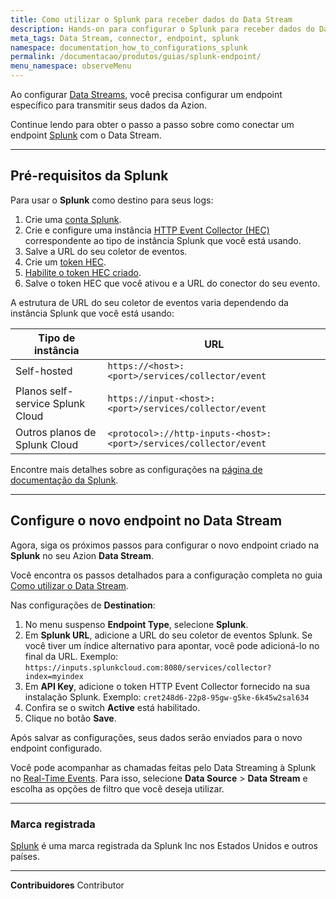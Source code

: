 ```yaml
---
title: Como utilizar o Splunk para receber dados do Data Stream
description: Hands-on para configurar o Splunk para receber dados do Data Stream.
meta_tags: Data Stream, connector, endpoint, splunk
namespace: documentation_how_to_configurations_splunk
permalink: /documentacao/produtos/guias/splunk-endpoint/
menu_namespace: observeMenu
---
```


Ao configurar [Data Streams](/pt-br/documentacao/produtos/observe/data-stream/), você precisa configurar um endpoint específico para transmitir seus dados da Azion.

Continue lendo para obter o passo a passo sobre como conectar um endpoint [Splunk](https://www.splunk.com/) com o Data Stream.

---

## Pré-requisitos da Splunk

Para usar o **Splunk** como destino para seus logs:

1. Crie uma [conta Splunk](https://www.splunk.com/en_us/download/splunk-cloud.html).
2. Crie e configure uma instância [HTTP Event Collector (HEC)](https://docs.splunk.com/Documentation/Splunk/latest/Data/UsetheHTTPEventCollector#Set_up_and_use_HTTP_Event_Collector_in_Splunk_Web) correspondente ao tipo de instância Splunk que você está usando.
3. Salve a URL do seu coletor de eventos.
4. Crie um [token HEC](https://docs.splunk.com/Documentation/Splunk/latest/Data/UsetheHTTPEventCollector#Create_an_Event_Collector_token).
5. [Habilite o token HEC criado](https://docs.splunk.com/Documentation/Splunk/latest/Data/UsetheHTTPEventCollector#Enable_and_disable_Event_Collector_tokens).
6. Salve o token HEC que você ativou e a URL do conector do seu evento.

A estrutura de URL do seu coletor de eventos varia dependendo da instância Splunk que você está usando:

| Tipo de instância | URL |
| ------------- | --- |
| Self-hosted | `https://<host>:<port>/services/collector/event` |
| Planos self-service Splunk Cloud | `https://input-<host>:<port>/services/collector/event` |
| Outros planos de Splunk Cloud | `<protocol>://http-inputs-<host>:<port>/services/collector/event` |

Encontre mais detalhes sobre as configurações na [página de documentação da Splunk](https://docs.splunk.com/Documentation).

---

## Configure o novo endpoint no Data Stream

Agora, siga os próximos passos para configurar o novo endpoint criado na **Splunk** no seu Azion **Data Stream**.

Você encontra os passos detalhados para a configuração completa no guia [Como utilizar o Data Stream](/pt-br/documentacao/produtos/guias/como-usar-data-stream/).

Nas configurações de **Destination**:

1. No menu suspenso **Endpoint Type**, selecione **Splunk**.
2. Em **Splunk URL**, adicione a URL do seu coletor de eventos Splunk. Se você tiver um índice alternativo para apontar, você pode adicioná-lo no final da URL. Exemplo: `https://inputs.splunkcloud.com:8080/services/collector?index=myindex`
3. Em **API Key**, adicione o token HTTP Event Collector fornecido na sua instalação Splunk. Exemplo: `cret248d6-22p8-95gw-g5ke-6k45w2sal634`
4. Confira se o switch **Active** está habilitado.
5. Clique no botão **Save**.

Após salvar as configurações, seus dados serão enviados para o novo endpoint configurado.

Você pode acompanhar as chamadas feitas pelo Data ⁠Streaming à Splunk no [Real-Time Events](/ppt-br/documentacao/produtos/observe/real-time-events/). Para isso, selecione **Data Source** > **Data Stream** e escolha as opções de filtro que você deseja utilizar.

---

### Marca registrada

[Splunk](https://www.splunk.com/) é uma marca registrada da Splunk Inc nos Estados Unidos e outros países.




---


**Contribuidores** <ContributorList>Contributor</ContributorList>
